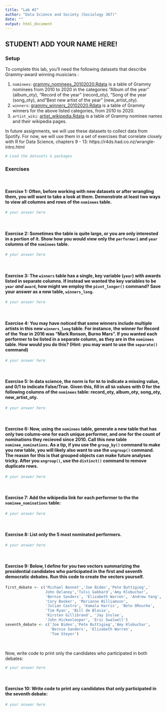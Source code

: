 ```yaml
---
title: "Lab #2"
author: "Data Science and Society (Sociology 367)"
date: ""
output: html_document
---
```


## STUDENT! ADD YOUR NAME HERE!


### Setup

To complete this lab, you'll need the following datasets that describe Grammy-award winning musicians : 

(1) `nominees`: [grammy_nominees_20102020.Rdata](https://github.com/dssoc/dssoc.github.io/raw/master/datasets/grammy_nominees_20102020.Rdata) is a table of Grammy nominees from 2010 to 2020 in the categories "Album of the year" (album_oty), "Record of the year" (record_oty), "Song of the year (song_oty), and "Best new artist of the year" (new_artist_oty).
(2) `winners`: [grammy_winners_20102020.Rdata](https://github.com/dssoc/dssoc.github.io/raw/master/datasets/grammy_winners_20102020.Rdata) is a table of Grammy winners for the above listed categories, from 2010 to 2020.
(2) `artist_wiki`: [artist_wikipedia.Rdata](https://github.com/dssoc/dssoc.github.io/raw/master/datasets/artist_wikipedia.Rdata) is a table of Grammy nominee names and their wikipedia pages. 

In future assignments, we will use these datasets to collect data from Spotify. For now, we will use them in a set of exercises that correlate closely with R for Data Science, chapters 9 - 13: https://r4ds.had.co.nz/wrangle-intro.html

```r
# Load the datasets & packages
```

### Exercises
<br/>

#### Exercise 1: Often, before working with new datasets or after wrangling them, you will want to take a look at them. Demonstrate at least two ways to view all columns and rows of the `nominees` table. 
```r
# your answer here
```
<br/>

#### Exercise 2: Sometimes the table is quite large, or you are only interested in a portion of it. Show how you would view only the `performer1` and `year` columns of the `nominees` table.
```r
# your answer here
```
<br/>


#### Exercise 3: The `winners` table has a single, key variable (`year`) with awards listed in separate columns. If instead we wanted the key variables to be `year` *and* `award`, how might we employ the `pivot_longer()` command? Save your answer as a new table, `winners_long`.

```r
# your answer here
```
<br/>


#### Exercise 4: You may have noticed that some winners include multiple artists in this new `winners_long` table. For instance, the winner for Record of the Year in 2016 was "Mark Ronson, Burno Mars". If you wanted each performer to be listed in a separate column, as they are in the `nominees` table. How would you do this? (Hint: you may want to use the `separate()` command)
```r
# your answer here
```
<br/>

#### Exercise 5: In data science, the norm is for `NA` to indicate a missing value, and 0/1 to indicate False/True. Given this, fill in all `NA` values with 0 for the following columns of the `nominees` table: record_oty, album_oty, song_oty, new_artist_oty.
```r
# your answer here
```
<br/>

#### Exercise 6: Now, using the `nominees` table, generate a new table that has only two colums--one for each unique performer, and one for the count of nominations they recieved since 2010. Call this new table `nominee_nominations`. As a tip, if you use the `group_by()` command to make you new table, you will likely also want to use the `ungroup()` command. The reason for this is that grouped objects can make future analyses tricky. After you `ungroup()`, use the `distinct()` command to remove duplicate rows.

```r
# your answer here
```
<br/>

#### Exercise 7: Add the wikipedia link for each performer to the the `nominee_nominations` table:
```r
# your answer here
```
<br/>


#### Exercise 8: List only the 5 most nominated performers.
```r
# your answer here
```
<br/>

#### Exercise 9: Below, I define for you two vectors summarizing the presidential candidates who participated in the first and seventh democratic debates. Run this code to create the vectors yourself.
```r
first_debate <- c('Michael Bennet','Joe Biden','Pete Buttigieg','
                  John Delaney','Tulsi Gabbard','Amy Klobuchar',
                  'Bernie Sanders', 'Elizabeth Warren', 'Andrew Yang', 
                  'Cory Booker', 'Marianne Williamson',
                  'Julian Castro', 'Kamala Harris', 'Beto ORourke', 
                  'Tim Ryan', 'Bill de Blasio', 
                  'Kirsten Gillibrand', 'Jay Inslee', 
                  'John Hickenlooper', 'Eric Swalwell')
seventh_debate <- c('Joe Biden','Pete Buttigieg','Amy Klobuchar',
                    'Bernie Sanders', 'Elizabeth Warren', 
                    'Tom Steyer')
```
<br/>

Now, write code to print only the candidates who participated in both debates:
```r
# your answer here
```
<br/>

#### Exercise 10: Write code to print any candidates that only participated in the seventh debate:
```r
# your answer here
```